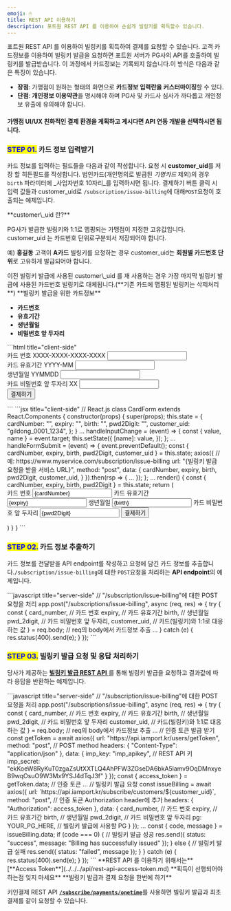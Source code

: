 ```yaml
---
emoji: 🖱
title: REST API 이용하기
description: 포트원 REST API 를 이용하여 손쉽게 빌링키를 획득할수 있습니다.
---
```





포트원 REST API 를 이용하여 빌링키를 획득하여 결제를 요청할 수 있습니다. 고객 카드정보를 이용하여 빌링키 발급을 요청하면 포트원 서버가 PG사의 API를 호출하여 빌링키를 발급받습니다. 이 과정에서 카드정보는 기록되지 않습니다.이 방식은 다음과 같은 특징이 있습니다.

* **장점**: 가맹점이 원하는 형태의 화면으로 **카드정보 입력란을 커스터마이징**할 수 있다.
* **단점**: **개인정보 이용약관**을 명시해야 하며 PG사 및 카드사 심사가 까다롭고 개인정보 유출에 유의해야 합니다.

#### 가맹점 UI/UX 친화적인 결제 환경을 계획하고 계시다면 API 연동 개발을 선택하시면 됩니다.

### <mark style="color:blue;">**STEP 01.**</mark> 카드 정보 입력받기

카드 정보를 입력하는 필드들을 다음과 같이 작성합니다. 요청 시 **customer\_uid**를 저장 할 히든필드를 작성합니다. 법인카드(개인명의로 발급된 _기명카드_ 제외)의 경우 `birth` 파라미터에 \_사업자번호 10자리\_를 입력하시면 됩니다. 결제하기 버튼 클릭 시 입력 값들과 customer\_uid로 `/subscription/issue-billing`에 대해`POST`요청이 호출되는 예제입니다.

<Hint style="info">
**customer\_uid 란?**

PG사가 발급한 빌링키와 1:1로 맵핑되는 가맹점이 지정한 고유값입니다. customer\_uid 는 카드번호 단위로구분되서 저장되어야 합니다.

예) **홍길동** 고객이 **A카드** 빌링키를 요청하는 경우 customer\_uid는 **회원별 카드번호 단위**로 고유하게 발급되어야 합니다.

</Hint>

<Hint style="danger">
이전 빌링키 발급에 사용된 customer\_uid 를 재 사용하는 경우 가장 마지막 빌링키 발급에 사용된 카드번호 빌링키로 대체됩니다.(**기존 카드에 맵핑된 빌링키는 삭제처리**)

</Hint>

<Hint style="info">
**빌링키 발급을 위한 카드정보**

* **카드번호**
* **유효기간**
* **생년월일**
* **비밀번호 앞 두자리**

</Hint>

<Tabs>
<Tab title="HTML">
```html title="client-side"
<form action="{빌링키 발급 요청을 받을 서비스 URL}", method="post">
  <!--예: https://www.myservice.com/subscription/issue-billing-->
    <div>
        <label for="card_number">카드 번호 XXXX-XXXX-XXXX-XXXX</label>
        <input id="card_number" type="text" name="card_number">
    </div>
    <div>
        <label for="expiry">카드 유효기간 YYYY-MM</label>
        <input id="expiry" type="text" name="expiry">
    </div>
    <div>
        <label for="birth">생년월일 YYMMDD</label>
        <input id="birth" type="text" name="birth">
    </div>
    <div>
        <label for="pwd_2digit">카드 비밀번호 앞 두자리 XX</label>
        <input id="pwd_2digit" type="text" name="pwd_2digit">
    </div>
    <input hidden type="text" value="gildong_0001_1234" name="customer_uid">
    <input type="submit" value="결제하기">
  </form>
```


</Tab>

<Tab title="React.js">
```jsx title="client-side"
// React.js
  class CardForm extends React.Components {
    constructor(props) {
      super(props);
      this.state = {
        cardNumber: "",
        expiry: "",
        birth: "",
        pwd2Digit: "",
        customer_uid: "gildong_0001_1234",
      };
    }
    ...
    handleInputChange = (event) => {
      const { value, name } = event.target;
      this.setState({
        [name]: value,
      });
    };
    ...
    handleFormSubmit = (event) => {
      event.preventDefault();
      const { cardNumber, expiry, birth, pwd2Digit, customer_uid } = this.state;
      axios({
        // 예: https://www.myservice.com/subscription/issue-billing
        url: "{빌링키 발급 요청을 받을 서비스 URL}", 
        method: "post",
        data: {
          cardNumber,
          expiry,
          birth,
          pwd2Digit,
          customer_uid,
        }
      }).then(rsp => {
        ...
      });
    };
    ...
    render() {
      const { cardNumber, expiry, birth, pwd2Digit } = this.state;
      return (
        <form onSubmit={this.handleFormSubmit}>
          <label>
            카드 번호
            <input type="text" name="cardNumber" value={cardNumber} onChange={this.handleInputChange} />
          </label>
          <label>
            카드 유효기간
            <input type="text" name="expiry" value={expiry} onChange={this.handleInputChange} />
          </label>
          <label>
            생년월일
            <input type="text" name="birth" value={birth} onChange={this.handleInputChange} />
          </label>
          <label>
            카드 비밀번호 앞 두자리
            <input type="text" name="pwd2Digit" value={pwd2Digit} onChange={this.handleInputChange} />
          </label>
          <input type="submit" value="결제하기" />
        </form>
      )
    }
  }
```


</Tab>
</Tabs>

<Codepen user="chaiport" slug="mdpWYqg" />

### <mark style="color:blue;">**STEP 02.**</mark> 카드 정보 추출하기

카드 정보를 전달받을 API endpoint를 작성하고 요청에 담긴 카드 정보를 추출합니다.`/subscription/issue-billing`에 대한 `POST`요청을 처리하는 **API endpoint**의 예제입니다.

<Tabs>
<Tab title="Node.js">
```javascript title="server-side"
// "/subscription/issue-billing"에 대한 POST 요청을 처리
  app.post("/subscriptions/issue-billing", async (req, res) => {
    try {
      const {
        card_number, // 카드 번호
        expiry, // 카드 유효기간
        birth, // 생년월일
        pwd_2digit, // 카드 비밀번호 앞 두자리,
        customer_uid, // 카드(빌링키)와 1:1로 대응하는 값
      } = req.body; // req의 body에서 카드정보 추출
      ...
    } catch (e) {
      res.status(400).send(e);
    }
  });
```


</Tab>
</Tabs>

### <mark style="color:blue;">**STEP 03.**</mark>  빌링키 발급 요청 및 응답 처리하기

당사가 제공하는 [**빌링키 발급 REST API** ](../../../api/api-4/)를 통해 빌링키 발급을 요청하고 결과값에 따라 응답을 반환하는 예제입니다.

<Tabs>
<Tab title="Node.js">
```javascript title="server-side"
// "/subscription/issue-billing"에 대한 POST 요청을 처리
    app.post("/subscriptions/issue-billing", async (req, res) => {
      try {
        const {
          card_number,  // 카드 번호
          expiry,       // 카드 유효기간
          birth,        // 생년월일
          pwd_2digit,   // 카드 비밀번호 앞 두자리
          customer_uid, // 카드(빌링키)와 1:1로 대응하는 값
        } = req.body;   // req의 body에서 카드정보 추출
        ...
        // 인증 토큰 발급 받기
        const getToken = await axios({
          url: "https://api.iamport.kr/users/getToken",
          method: "post",          // POST method
          headers: { "Content-Type": "application/json" }, 
          data: {
            imp_key: "imp_apikey", // REST API 키
            imp_secret: "ekKoeW8RyKuT0zgaZsUtXXTLQ4AhPFW3ZGseDA6bkA5lamv9OqDMnxyeB9wqOsuO9W3Mx9YSJ4dTqJ3f" 
          }
        });
        const { access_token } = getToken.data; // 인증 토큰
        ...
        // 빌링키 발급 요청
        const issueBilling = await axios({
          url: `https://api.iamport.kr/subscribe/customers/${customer_uid}`,
          method: "post",
          // 인증 토큰 Authorization header에 추가
          headers: { "Authorization": access_token }, 
          data: {
            card_number, // 카드 번호
            expiry,      // 카드 유효기간
            birth,       // 생년월일
            pwd_2digit,  // 카드 비밀번호 앞 두자리
            pg: YOUR_PG_HERE, // 빌링키 발급에 사용할 PG
          }
        });
        ...
        const { code, message } = issueBilling.data;
        if (code === 0) { // 빌링키 발급 성공
          res.send({ status: "success", message: "Billing has successfully issued" });
        } else {          // 빌링키 발급 실패
          res.send({ status: "failed", message });
        }
      } catch (e) {
        res.status(400).send(e);
      }
    });
```


</Tab>
</Tabs>

<Hint style="success">
**REST API 를 이용하기 위해서는** [**Access Token**](../../../api/rest-api-access-token.md) **획득이 선행되어야 하는점 잊지 마세요**

</Hint>

<Hint style="info">
**빌링키 발급과 결제 요청을 한번에 하기**

키인결제 REST API [**`/subscribe/payments/onetime`**](../../../api/api-4/)를 사용하면 빌링키 발급과 최초 결제를 같이 요청할 수 있습니다.

</Hint>
